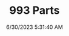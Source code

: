 ---
width: 3000
height: 2000
title: 993 Parts
description: A collection of parts and documents for a 993 C4S
date: 6/30/2023 5:31:40 AM
cameraMake: Sony
cameraModel: ILCE-7M3
lens: E 35-150mm F2.0-F2.8 A058
settingsfStop: f/6.3
settingsISO: ISO 400
settingsShutter: 1/100
settingsFocalLength: 95 mm
---